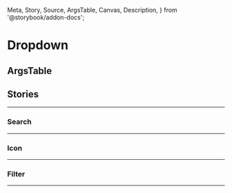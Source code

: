  Meta,
  Story,
  Source,
  ArgsTable,
  Canvas,
  Description,
} from '@storybook/addon-docs';

# Dropdown

<Canvas columns={2} withSource="open" withToolbar>
  <Story
     id="components-dropdown--default" height='230px'>
   </Story>
</Canvas>


## ArgsTable

<ArgsTable story="." />

## Stories
---
### Search
---

<Canvas columns={2} withSource="open" withToolbar>
  <Story
     id="components-dropdown--search" height='300px'>
   </Story>
</Canvas>

### Icon
---

<Canvas columns={2} withSource="open" withToolbar>
  <Story
     id="components-dropdown--icon" height='250px'>
   </Story>
</Canvas>

### Filter
---

<Canvas columns={2} withSource="open" withToolbar>
  <Story
     id="components-dropdown--filter" height='310px'>
   </Story>
</Canvas>

